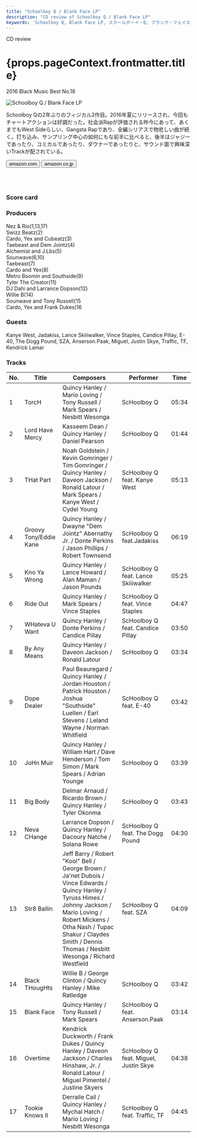 ```yaml
---
title: "Schoolboy Q / Blank Face LP"
description: "CD review of Schoolboy Q / Blank Face LP"
keywords: 'Schoolboy Q, Blank Face LP, スクールボーイ・Q, ブランク・フェイス・LP'
---
```




<p className="largeP">CD review</p>
<h1 className="h1--no--margin">{props.pageContext.frontmatter.title}</h1>
<p className="largeP"><Link to="/best50/2016/">2016 Black Music Best No.18</Link></p>

<Row  className="image-card-group">
	<Column colMd={"3"} colLg={"4"} noGutterMdLeft="">
       <ImageCard>

![Schoolboy Q / Blank Face LP](../../images/cd/schoolboyq3L.jpg) 

</ImageCard>
	</Column>
	<Column colMd={"4"} colLg={"8"} noGutterMdLeft="">
	<p>
	Schoolboy Qの2年ぶりのフィジカル2作目。2016年夏にリリースされ、今回もチャートアクションは好調だった。社会派Rapが評価される昨今にあって、あくまでもWest Sideらしい、Gangsta Rapであり、全編シリアスで物悲しい曲が続く。打ち込み、サンプリング中心の如何にもな前半に比べると、後半はジャジーであったり、コミカルであったり、ダウナーであったりと、サウンド面で興味深いTrackが配されている。
	</p>
	<div>
	  <Button className="button-right-mergin"  href="https://amzn.to/2FuJS81" kind="primary" size="small" renderIcon={ArrowUpRight24}>
      amazon.com
    </Button>
    <Button className="button-right-mergin"  href="https://amzn.to/3hb1gg0" kind="secondary" size="small" renderIcon={ArrowUpRight24}>
      amazon.co.jp
    </Button>
	</div>
	<a href="https://geo.music.apple.com/jp/album/blank-face-lp/1440870906?mt=1&app=music&ls=1&at=11lcug" style="display:inline-block;overflow:hidden;background:url(https://linkmaker.itunes.apple.com/ja-jp/lockup.svg?releaseDate=2016-07-08&kind=album&bubble=apple_music&style=mono-black) no-repeat;width:180px;height:45px;"></a>
	<a href="https://geo.music.apple.com/jp/album/blank-face-lp/1440870906?app=itunes&at=11lcug" style="display:inline-block;overflow:hidden;background:url(https://linkmaker.itunes.apple.com/ja-jp/badge-lrg.svg?releaseDate=2016-07-08T00:00:00Z&kind=album&bubble=itunes_music) no-repeat;width:140px;height:45px;"></a>
	</Column>
</Row>
<Row >
	<Column colMd={"4"} colLg={"4"} noGutterMdLeft="">
<div>
  <h3>Score card</h3>
	<SliderJS1 value="1" />
  <SliderJS2 value="1" />
	<SliderJS3 value="2" />
  <SliderJS4 value="8" />
</div>
</Column>
<Column colMd={"8"} colLg={"8"} noGutterMdLeft="">
<div>
<h3>Producers</h3>
<p>
Nez & Rio(1,13,17)
<br/>Swizz Beatz(2)
<br/>Cardo, Yex and Cubeatz(3)
<br/>Taebeast and Dem Jointz(4)
<br/>Alchemist and J.Lbs(5)
<br/>Sounwave(6,10)
<br/>Taebeast(7)
<br/>Cardo and Yex(8)
<br/>Metro Boomin and Southside(9)
<br/>Tyler The Creator(11)
<br/>DJ Dahi and Larrance Dopson(12)
<br/>Willie B(14)
<br/>Sounwave and Tony Russell(15
<br/>Cardo, Yex and Frank Dukes(16
</p>
<h3>Guests</h3>
<p>
Kanye West, Jadakiss, Lance Skiiiwalker, Vince Staples, Candice Pillay, E-40, The Dogg Pound, SZA, Anserson.Paak, Miguel, Justin Skye, Traffic, TF, Kendrick Lamar
</p>
</div>
</Column>
</Row>

<h3>Tracks</h3>

| No. |	 Title                 |	 Composers                                                                                                                                                                                                                                                     |	 Performer                           | Time	 |
| --- |	---------------------- | --------------------------------------------------------------------------------------------------------------------------------------------------------------------------------------------------------------------------------------------------------------- | ------------------------------------- | ----- |
|	1	  |	TorcH                  | Quincy Hanley / Mario Loving / Tony Russell / Mark Spears / Nesbitt Wesonga                                                                                                                                                                                     | ScHoolboy Q                           | 05:34 |
|	2	  |	Lord Have Mercy        | Kasseem Dean / Quincy Hanley / Daniel Pearson                                                                                                                                                                                                                   | ScHoolboy Q                           | 01:44 |
|	3	  |	THat Part              | Noah Goldstein / Kevin Gomringer / Tim Gomringer / Quincy Hanley / Daveon Jackson / Ronald Latour / Mark Spears / Kanye West / Cydel Young                                                                                                                      | ScHoolboy Q feat. Kanye West          | 05:13 |
|	4	  |	Groovy Tony/Eddie Kane | Quincy Hanley / Dwayne "Dem Jointz" Abernathy Jr. / Donte Perkins / Jason Phillips / Robert Townsend                                                                                                                                                            | ScHoolboy Q feat.Jadakiss             | 06:19 |
|	5	  |	Kno Ya Wrong           | Quincy Hanley / Lance Howard / Alan Maman / Jason Pounds                                                                                                                                                                                                        | ScHoolboy Q feat. Lance Skiiiwalker   | 05:25 |
|	6	  |	Ride Out               | Quincy Hanley / Mark Spears / Vince Staples                                                                                                                                                                                                                     | ScHoolboy Q feat. Vince Staples       | 04:47 |
|	7	  |	WHateva U Want         | Quincy Hanley / Donte Perkins / Candice Pillay                                                                                                                                                                                                                  | ScHoolboy Q feat. Candice Pillay      | 03:50 |
|	8	  |	By Any Means           | Quincy Hanley / Daveon Jackson / Ronald Latour                                                                                                                                                                                                                  | ScHoolboy Q                           | 03:34 |
|	9	  |	Dope Dealer            | Paul Beauregard / Quincy Hanley / Jordan Houston / Patrick Houston / Joshua "Southside" Luellen / Earl Stevens / Leland Wayne / Norman Whitfield                                                                                                                | ScHoolboy Q feat. E-40                | 03:42 |
|	10	|	JoHn Muir              | Quincy Hanley / William Hart / Dave Henderson / Tom Simon / Mark Spears / Adrian Younge                                                                                                                                                                         | ScHoolboy Q                           | 03:39 |
|	11	|	Big Body               | Delmar Arnaud / Ricardo Brown / Quincy Hanley / Tyler Okonma                                                                                                                                                                                                    | ScHoolboy Q                           | 03:43 |
|	12	|	Neva CHange            | Larrance Dopson / Quincy Hanley / Dacoury Natche / Solana Rowe                                                                                                                                                                                                  | ScHoolboy Q feat. The Dogg Pound      | 04:30 |
|	13	|	Str8 Ballin            | Jeff Barry / Robert "Kool" Bell / George Brown / Ja'net Dubois / Vince Edwards / Quincy Hanley / Tyruss Himes / Johnny Jackson / Mario Loving / Robert Mickens / Otha Nash / Tupac Shakur / Claydes Smith / Dennis Thomas / Nesbitt Wesonga / Richard Westfield | ScHoolboy Q feat. SZA                 | 04:09 |
|	14	|	Black THougHts         | Willie B / George Clinton / Quincy Hanley / Mike Ratledge                                                                                                                                                                                                       | ScHoolboy Q                           | 03:42 |
|	15	|	Blank Face             | Quincy Hanley / Tony Russell / Mark Spears                                                                                                                                                                                                                      | ScHoolboy Q feat. Anserson.Paak       | 03:14 |
|	16	|	Overtime               | Kendrick Duckworth / Frank Dukes / Quincy Hanley / Daveon Jackson / Charles Hinshaw, Jr. / Ronald Latour / Miguel Pimentel / Justine Skyers                                                                                                                     | ScHoolboy Q feat. Miguel, Justin Skye | 04:38 |
|	17	|	Tookie Knows II        | Derraile Cail / Quincy Hanley / Mychal Hatch / Mario Loving / Nesbitt Wesonga                                                                                                                                                                                   | ScHoolboy Q feat. Traffic, TF         | 04:45 |
